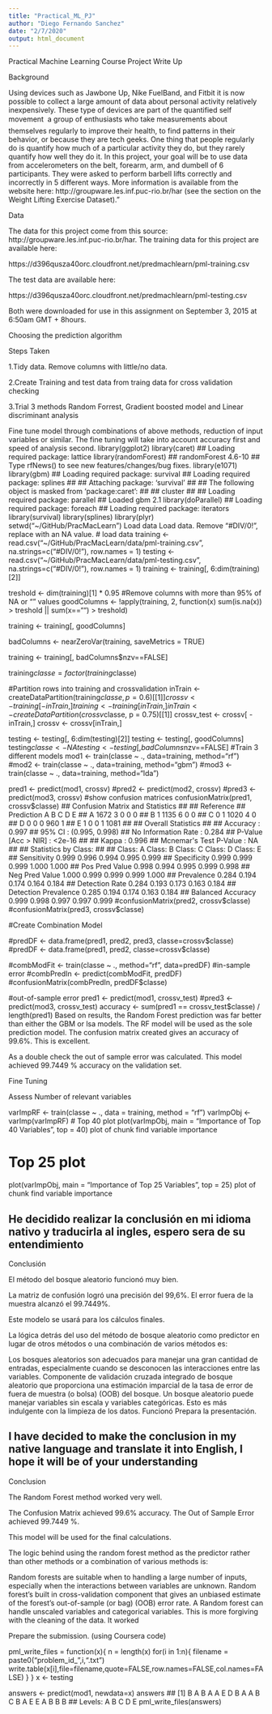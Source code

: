 ```yaml
---
title: "Practical_ML_PJ"
author: "Diego Fernando Sanchez"
date: "2/7/2020"
output: html_document
---
```

Practical Machine Learning Course Project Write Up

Background

Using devices such as Jawbone Up, Nike FuelBand, and Fitbit it is now possible to collect a large amount of data about personal activity relatively inexpensively. These type of devices are part of the quantified self movement  a group of enthusiasts who take measurements about themselves regularly to improve their health, to find patterns in their behavior, or because they are tech geeks. One thing that people regularly do is quantify how much of a particular activity they do, but they rarely quantify how well they do it. In this project, your goal will be to use data from accelerometers on the belt, forearm, arm, and dumbell of 6 participants. They were asked to perform barbell lifts correctly and incorrectly in 5 different ways. More information is available from the website here: http://groupware.les.inf.puc-rio.br/har (see the section on the Weight Lifting Exercise Dataset)."

Data

The data for this project come from this source: http://groupware.les.inf.puc-rio.br/har. 
The training data for this project are available here:

https://d396qusza40orc.cloudfront.net/predmachlearn/pml-training.csv

The test data are available here:

https://d396qusza40orc.cloudfront.net/predmachlearn/pml-testing.csv

Both were downloaded for use in this assignment on September 3, 2015 at 6:50am GMT + 8hours.

Choosing the prediction algorithm

Steps Taken

1.Tidy data. Remove columns with little/no data.

2.Create Training and test data from traing data for cross validation checking

3.Trial 3 methods Random Forrest, Gradient boosted model and Linear discriminant analysis

Fine tune model through combinations of above methods, reduction of input variables or similar. The fine tuning will take into account accuracy first and speed of analysis second.
library(ggplot2)
library(caret)
## Loading required package: lattice
library(randomForest)
## randomForest 4.6-10
## Type rfNews() to see new features/changes/bug fixes.
library(e1071)
library(gbm)
## Loading required package: survival
## Loading required package: splines
## 
## Attaching package: 'survival'
## 
## The following object is masked from 'package:caret':
## 
##     cluster
## 
## Loading required package: parallel
## Loaded gbm 2.1
library(doParallel)
## Loading required package: foreach
## Loading required package: iterators
library(survival)
library(splines)
library(plyr)
setwd("~/GitHub/PracMacLearn")
Load data
Load data.
Remove “#DIV/0!”, replace with an NA value.
# load data
training <- read.csv("~/GitHub/PracMacLearn/data/pml-training.csv", na.strings=c("#DIV/0!"), row.names = 1)
testing <- read.csv("~/GitHub/PracMacLearn/data/pml-testing.csv", na.strings=c("#DIV/0!"), row.names = 1)
training <- training[, 6:dim(training)[2]]

treshold <- dim(training)[1] * 0.95
#Remove columns with more than 95% of NA or "" values
goodColumns <- !apply(training, 2, function(x) sum(is.na(x)) > treshold  || sum(x=="") > treshold)

training <- training[, goodColumns]

badColumns <- nearZeroVar(training, saveMetrics = TRUE)

training <- training[, badColumns$nzv==FALSE]

training$classe = factor(training$classe)

#Partition rows into training and crossvalidation
inTrain <- createDataPartition(training$classe, p = 0.6)[[1]]
crossv <- training[-inTrain,]
training <- training[ inTrain,]
inTrain <- createDataPartition(crossv$classe, p = 0.75)[[1]]
crossv_test <- crossv[ -inTrain,]
crossv <- crossv[inTrain,]


testing <- testing[, 6:dim(testing)[2]]
testing <- testing[, goodColumns]
testing$classe <- NA
testing <- testing[, badColumns$nzv==FALSE]
#Train 3 different models
mod1 <- train(classe ~ ., data=training, method="rf")
#mod2 <- train(classe ~ ., data=training, method="gbm")
#mod3 <- train(classe ~ ., data=training, method="lda")

pred1 <- predict(mod1, crossv)
#pred2 <- predict(mod2, crossv)
#pred3 <- predict(mod3, crossv)
#show confusion matrices
confusionMatrix(pred1, crossv$classe)
## Confusion Matrix and Statistics
## 
##           Reference
## Prediction    A    B    C    D    E
##          A 1672    3    0    0    0
##          B    1 1135    6    0    0
##          C    0    1 1020    4    0
##          D    0    0    0  960    1
##          E    1    0    0    1 1081
## 
## Overall Statistics
##                                         
##                Accuracy : 0.997         
##                  95% CI : (0.995, 0.998)
##     No Information Rate : 0.284         
##     P-Value [Acc > NIR] : <2e-16        
##                                         
##                   Kappa : 0.996         
##  Mcnemar's Test P-Value : NA            
## 
## Statistics by Class:
## 
##                      Class: A Class: B Class: C Class: D Class: E
## Sensitivity             0.999    0.996    0.994    0.995    0.999
## Specificity             0.999    0.999    0.999    1.000    1.000
## Pos Pred Value          0.998    0.994    0.995    0.999    0.998
## Neg Pred Value          1.000    0.999    0.999    0.999    1.000
## Prevalence              0.284    0.194    0.174    0.164    0.184
## Detection Rate          0.284    0.193    0.173    0.163    0.184
## Detection Prevalence    0.285    0.194    0.174    0.163    0.184
## Balanced Accuracy       0.999    0.998    0.997    0.997    0.999
#confusionMatrix(pred2, crossv$classe)
#confusionMatrix(pred3, crossv$classe)

#Create Combination Model

#predDF <- data.frame(pred1, pred2, pred3, classe=crossv$classe)
#predDF <- data.frame(pred1, pred2, classe=crossv$classe)

#combModFit <- train(classe ~ ., method="rf", data=predDF)
#in-sample error
#combPredIn <- predict(combModFit, predDF)
#confusionMatrix(combPredIn, predDF$classe)



#out-of-sample error
pred1 <- predict(mod1, crossv_test)
#pred3 <- predict(mod3, crossv_test)
accuracy <- sum(pred1 == crossv_test$classe) / length(pred1)
Based on results, the Random Forest prediction was far better than either the GBM or lsa models. The RF model will be used as the sole prediction model. The confusion matrix created gives an accuracy of 99.6%. This is excellent.

As a double check the out of sample error was calculated. This model achieved 99.7449 % accuracy on the validation set.

Fine Tuning

Assess Number of relevant variables

varImpRF <- train(classe ~ ., data = training, method = "rf")
varImpObj <- varImp(varImpRF)
# Top 40 plot
plot(varImpObj, main = "Importance of Top 40 Variables", top = 40)
plot of chunk find variable importance

# Top 25 plot
plot(varImpObj, main = "Importance of Top 25 Variables", top = 25)
plot of chunk find variable importance


## He decidido realizar la conclusión en mi idioma nativo y traducirla al ingles, espero sera de su entendimiento
Conclusión

El método del bosque aleatorio funcionó muy bien.

La matriz de confusión logró una precisión del 99,6%. El error fuera de la muestra alcanzó el 99.7449%.

Este modelo se usará para los cálculos finales.

La lógica detrás del uso del método de bosque aleatorio como predictor en lugar de otros métodos o una combinación de varios métodos es:

Los bosques aleatorios son adecuados para manejar una gran cantidad de entradas, especialmente cuando se desconocen las interacciones entre las variables.
Componente de validación cruzada integrado de bosque aleatorio que proporciona una estimación imparcial de la tasa de error de fuera de muestra (o bolsa) (OOB) del bosque.
Un bosque aleatorio puede manejar variables sin escala y variables categóricas. Esto es más indulgente con la limpieza de los datos.
Funcionó
Prepara la presentación. 



## I have decided to make the conclusion in my native language and translate it into English, I hope it will be of your understanding
Conclusion


The Random Forest method worked very well.

The Confusion Matrix achieved 99.6% accuracy. The Out of Sample Error achieved 99.7449 %.

This model will be used for the final calculations.

The logic behind using the random forest method as the predictor rather than other methods or a combination of various methods is:

Random forests are suitable when to handling a large number of inputs, especially when the interactions between variables are unknown.
Random forest’s built in cross-validation component that gives an unbiased estimate of the forest’s out-of-sample (or bag) (OOB) error rate.
A Random forest can handle unscaled variables and categorical variables. This is more forgiving with the cleaning of the data.
It worked

Prepare the submission. (using Coursera code)

pml_write_files = function(x){
n = length(x)
for(i in 1:n){
filename = paste0("problem_id_",i,".txt")
write.table(x[i],file=filename,quote=FALSE,row.names=FALSE,col.names=FALSE)
}
}
x <- testing

answers <- predict(mod1, newdata=x)
answers
##  [1] B A B A A E D B A A B C B A E E A B B B
## Levels: A B C D E
pml_write_files(answers)